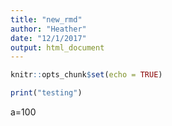 ```yaml
---
title: "new_rmd"
author: "Heather"
date: "12/1/2017"
output: html_document
---
```


```r
knitr::opts_chunk$set(echo = TRUE)
```


```r
print("testing")
```

a=100